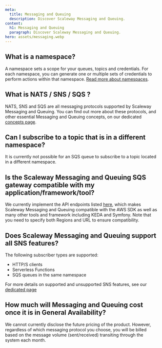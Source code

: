 ```yaml
---
meta:
  title: Messaging and Queuing
  description: Discover Scaleway Messaging and Queuing.
content:
  h1: Messaging and Queuing
  paragraph: Discover Scaleway Messaging and Queuing.
hero: assets/messaging.webp
---
```


## What is a namespace?

A namespace sets a scope for your queues, topics and credentials. For each namespace, you can generate one or multiple sets of credentials to perform actions within that namespace. [Read more about namespaces](/compute/messaging/concepts/#namespace).

## What is NATS / SNS / SQS ?

NATS, SNS and SQS are all messaging protocols supported by Scaleway Messaging and Queuing. You can find out more about these protocols, and other essential Messaging and Queuing concepts, on our dedicated [concepts page](/compute/messaging/concepts/).

## Can I subscribe to a topic that is in a different namespace?

It is currently not possible for an SQS queue to subscribe to a topic located in a different namespace.

## Is the Scaleway Messaging and Queuing SQS gateway compatible with my application/framework/tool?

We currently implement the API endpoints listed [here](/compute/messaging/reference-content/sqs-support/), which makes Scaleway Messaging and Queuing compatible with the AWS SDK as well as many other tools and framework including KEDA and Symfony. Note that you need to specify both Regions and URL to ensure compatibility.

## Does Scaleway Messaging and Queuing support all SNS features?

The following subscriber types are supported:
- HTTP/S clients
- Serverless Functions
- SQS queues in the same namespace

For more details on supported and unsupported SNS features, see our [dedicated page](/compute/messaging/reference-content/sns-support/)

## How much will Messaging and Queuing cost once it is in General Availability?

We cannot currently disclose the future pricing of the product. However, regardless of which messaging protocol you choose, you will be billed based on the message volume (sent/received) transiting through the system each month.

